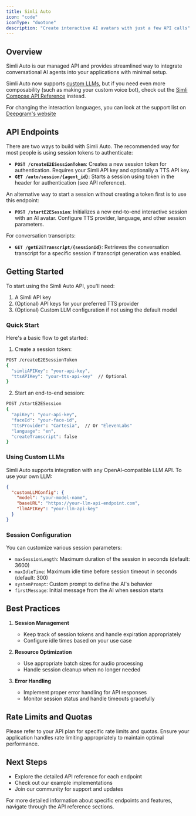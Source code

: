 ```yaml
---
title: Simli Auto
icon: "code"
iconType: "duotone"
description: "Create interactive AI avatars with just a few API calls"
---
```


## Overview

Simli Auto is our managed API and provides streamlined way to integrate conversational AI agents into your applications with minimal setup.

Simli Auto now supports [custom LLMs](/api-reference/endpoint/simli-auto/customLLM), but if you need even more composability (such as making your custom voice bot), check out the [Simli Compose API Reference](/api-reference/endpoint/webrtc/textToVideoStream) instead.

For changing the interaction languages, you can look at the support list on [Deepgram's website](https://developers.deepgram.com/docs/models-languages-overview)


## API Endpoints
There are two ways to build with Simli Auto. The recommended way for most people is using session tokens to authenticate: 
- **`POST /createE2ESessionToken`**: Creates a new session token for authentication. Requires your Simli API key and optionally a TTS API key.
- **`GET /auto/session/{agent_id}`**: Starts a session using token in the header for authentication (see API reference).

An alternative way to start a session without creating a token first is to use this endpoint:
- **`POST /startE2ESession`**: Initializes a new end-to-end interactive session with an AI avatar. Configure TTS provider, language, and other session parameters.


For conversation transcripts: 
- **`GET /getE2ETranscript/{sessionId}`**: Retrieves the conversation transcript for a specific session if transcript generation was enabled.

## Getting Started

To start using the Simli Auto API, you'll need:

1. A Simli API key
2. (Optional) API keys for your preferred TTS provider
3. (Optional) Custom LLM configuration if not using the default model

### Quick Start

Here's a basic flow to get started:

1. Create a session token:
```bash
POST /createE2ESessionToken
{
  "simliAPIKey": "your-api-key",
  "ttsAPIKey": "your-tts-api-key"  // Optional
}
```

2. Start an end-to-end session:
```bash
POST /startE2ESession
{
  "apiKey": "your-api-key",
  "faceId": "your-face-id",
  "ttsProvider": "Cartesia",  // Or "ElevenLabs"
  "language": "en",
  "createTranscript": false
}
```

### Using Custom LLMs

Simli Auto supports integration with any OpenAI-compatible LLM API. To use your own LLM:

```json
{
  "customLLMConfig": {
    "model": "your-model-name",
    "baseURL": "https://your-llm-api-endpoint.com",
    "llmAPIKey": "your-llm-api-key"
  }
}
```

### Session Configuration

You can customize various session parameters:

- `maxSessionLength`: Maximum duration of the session in seconds (default: 3600)
- `maxIdleTime`: Maximum idle time before session timeout in seconds (default: 300)
- `systemPrompt`: Custom prompt to define the AI's behavior
- `firstMessage`: Initial message from the AI when session starts

## Best Practices

1. **Session Management**
   - Keep track of session tokens and handle expiration appropriately
   - Configure idle times based on your use case

2. **Resource Optimization**
   - Use appropriate batch sizes for audio processing
   - Handle session cleanup when no longer needed

3. **Error Handling**
   - Implement proper error handling for API responses
   - Monitor session status and handle timeouts gracefully

## Rate Limits and Quotas

Please refer to your API plan for specific rate limits and quotas. Ensure your application handles rate limiting appropriately to maintain optimal performance.

## Next Steps

- Explore the detailed API reference for each endpoint
- Check out our example implementations
- Join our community for support and updates

For more detailed information about specific endpoints and features, navigate through the API reference sections.